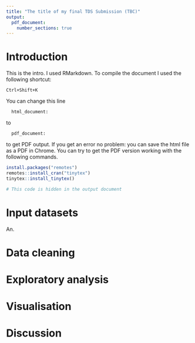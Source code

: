 ```yaml
---
title: "The title of my final TDS Submission (TBC)"
output:
  pdf_document:
    number_sections: true
---
```


# Introduction

This is the intro.
I used RMarkdown.
To compile the document I used the following shortcut:

```
Ctrl+Shift+K
```

You can change this line

```
  html_document:
```

to

```
  pdf_document:
```

to get PDF output.
If you get an error no problem: you can save the html file as a PDF in Chrome.
You can try to get the PDF version working with the following commands.

```r
install.packages("remotes")
remotes::install_cran("tinytex")
tinytex::install_tinytex()
```

```r
# This code is hidden in the output document

```


# Input datasets

An.



# Data cleaning

# Exploratory analysis

# Visualisation

# Discussion


